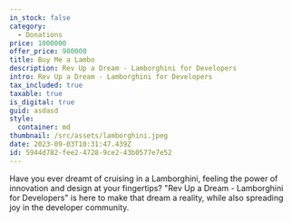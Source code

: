 ```yaml
---
in_stock: false
category:
  - Donations
price: 1000000
offer_price: 900000
title: Buy Me a Lambo
description: Rev Up a Dream - Lamborghini for Developers
intro: Rev Up a Dream - Lamborghini for Developers
tax_included: true
taxable: true
is_digital: true
guid: asdasd
style:
  container: md
thumbnail: /src/assets/lamborghini.jpeg
date: 2023-09-03T10:31:47.439Z
id: 5944d782-fee2-4728-9ce2-43b0577e7e52
---
```


Have you ever dreamt of cruising in a Lamborghini, feeling the power of innovation and design at your fingertips? "Rev Up a Dream - Lamborghini for Developers" is here to make that dream a reality, while also spreading joy in the developer community.
